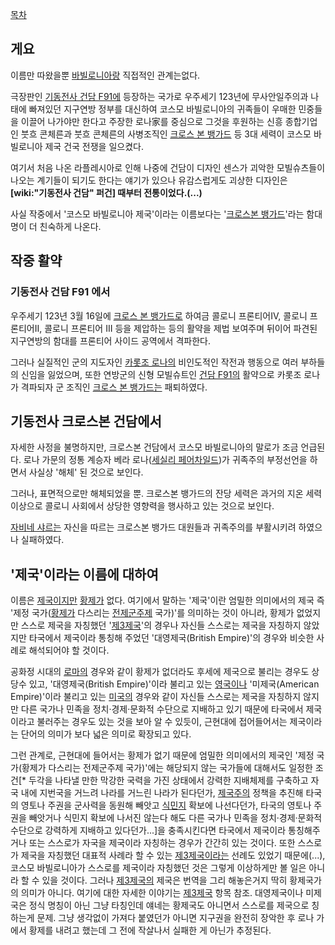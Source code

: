 [[목차]]
== 게요 ==
이름만 따왔을뿐 [[바빌로니아]]랑 직접적인 관계는없다. 

극장판인 [[기동전사 건담 F91]]에 등장하는 국가로 우주세기 123년에 무사안일주의과 나태에 빠져있던 지구연방 정부를 대신하여 코스모 바빌로니아의 귀족들이 우매한 민중들을 이끌어 나가야만 한다고 주장한 로나家를 중심으로 그것을 후원하는 신흥 종합기업인 붓흐 콘체른과 붓흐 콘체른의 사병조직인 [[크로스 본 뱅가드]] 등 3대 세력이 코스모 바빌로니아 제국 건국 전쟁을 일으켰다.

여기서 처음 나온 라플레시아로 인해 나중에 건담이 디자인 센스가 괴악한 모빌슈츠들이 나오는 계기들이 되기도 한다는 얘기가 있으나 유감스럽게도 괴상한 디자인은 '''[wiki:"기동전사 건담" 퍼건] 때부터 전통이었다.(...)'''

사실 작중에서 '코스모 바빌로니아 제국'이라는 이름보다는 '[[크로스본 뱅가드]]'라는 함대명이 더 친숙하게 나온다.

== 작중 활약 ==
=== 기동전사 건담 F91 에서 ===
우주세기 123년 3월 16일에 [[크로스 본 뱅가드]]로 하여금 콜로니 프론티어IV, 콜로니 프론티어II, 콜로니 프론티어 III 등을 제압하는 등의 활약을 제법 보여주며 뒤이어 파견된 지구연방의 함대를 프론티어 사이드 공역에서 격파한다.

그러나 실질적인 군의 지도자인 [[카롯조 로나]]의 비인도적인 작전과 행동으로 여러 부하들의 신임을 잃었으며, 또한 연방군의 신형 모빌슈트인 [[건담 F91]]의 활약으로 카롯조 로나가 격파되자 군 조직인 [[크로스 본 뱅가드]]는 패퇴하였다.

== 기동전사 크로스본 건담에서 ==
자세한 사정을 불명하지만, 크로스본 건담에서 코스모 바빌로니아의 말로가 조금 언급된다. 로나 가문의 정통 계승자 베라 로나([[세실리 페어차일드]])가 귀족주의 부정선언을 하면서 사실상 '해체' 된 것으로 보인다.

그러나, 표면적으로만 해체되었을 뿐. 크로스본 뱅가드의 잔당 세력은 과거의 지온 세력 이상으로 콜로니 사회에서 상당한 영향력을 행사하고 있는 것으로 보인다.

[[자비네 샤르]]는 자신을 따르는 크로스본 뱅가드 대원들과 귀족주의를 부활시키려 하였으나 실패하였다.

== '제국'이라는 이름에 대하여 ==
이름은 [[제국]]이지만 [[황제]]가 없다. 여기에서 말하는 '제국'이란 엄밀한 의미에서의 제국 즉 '제정 국가([[황제]]가 다스리는 [[전제군주제]] 국가)'를 의미하는 것이 아니라, 황제가 없었지만 스스로 제국을 자칭했던 '[[제3제국]]'의 경우나 자신들 스스로는 제국을 자칭하지 않았지만 타국에서 제국이라 통칭해 주었던 '대영제국(British Empire)'의 경우와 비슷한 사례로 해석되어야 할 것이다.

공화정 시대의 [[로마]]의 경우와 같이 황제가 없더라도 후세에 제국으로 불리는 경우도 상당수 있고, '대영제국(British Empire)'이라 불리고 있는 [[영국]]이나 '미제국(American Empire)'이라 불리고 있는 [[미국]]의 경우와 같이 자신들 스스로는 제국을 자칭하지 않지만 다른 국가나 민족을 정치·경제·문화적 수단으로 지배하고 있기 때문에 타국에서 제국이라고 불러주는 경우도 있는 것을 보아 알 수 있듯이, 근현대에 접어들어서는 제국이라는 단어의 의미가 보다 넓은 의미로 확장되고 있다. 

그런 관계로, 근현대에 들어서는 황제가 없기 때문에 엄밀한 의미에서의 제국인 '제정 국가(황제가 다스리는 전제군주제 국가)'에는 해당되지 않는 국가들에 대해서도 일정한 조건[* 두각을 나타낼 만한 막강한 국력을 가진 상태에서 강력한 지배체제를 구축하고 자국 내에 지번국을 거느려 나라를 거느린 나라가 된다던가, [[제국주의]] 정책을 추진해 타국의 영토나 주권을 군사력을 동원해 빼앗고 [[식민지]] 확보에 나선다던가, 타국의 영토나 주권을 빼앗거나 식민지 확보에 나서진 않는다 해도 다른 국가나 민족을 정치·경제·문화적 수단으로 강력하게 지배하고 있다던가...]을 충족시킨다면 타국에서 제국이라 통칭해주거나 또는 스스로가 자국을 제국이라 자칭하는 경우가 간간히 있는 것이다. 또한 스스로가 제국을 자칭했던 대표적 사례라 할 수 있는 [[제3제국]]이라는 선례도 있었기 때문에(...), 코스모 바빌로니아가 스스로를 제국이라 자칭했던 것은 그렇게 이상하게만 볼 일은 아니라 할 수 있을 것이다. 그러나 [[제3제국]]의 제국은 번역을 그리 해놓은거지 딱히 황제국가의 의미가 아니다. 여기에 대한 자세한 이야기는 [[제3제국]] 항목 참조. 대영제국이나 미제국은 정식 명칭이 아닌 그냥 타칭인데 얘네는 황제국도 아니면서 스스로를 제국으로 칭하는게 문제. 그냥 생각없이 가져다 붙였던가 아니면 지구권을 완전히 장악한 후 로나 가에서 황제를 내려고 했는데 그 전에 작살나서 실패한 게 아닌가 추정된다.
